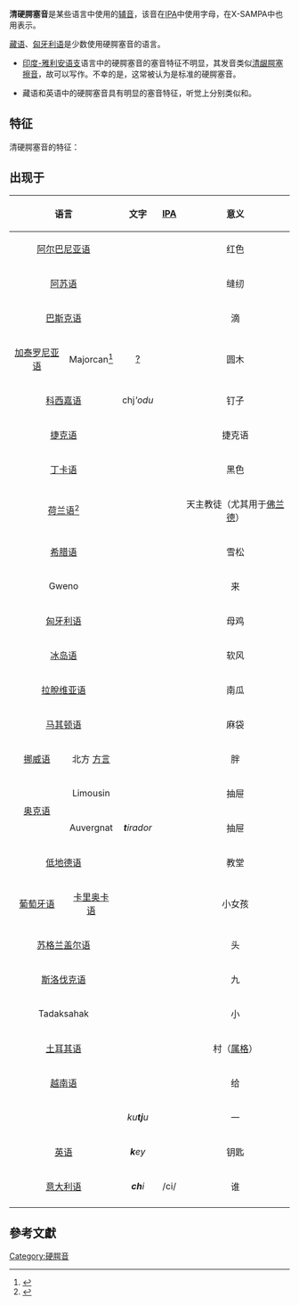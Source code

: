 {{NoteTA
|1=腭
}}
{{infobox IPA
|above=清硬腭塞音
|ipa symbol=c
|ipa number=107
|decimal1=99
|x-sampa=c
|kirshenbaum=c
|braille=c
|note2=塞音特征不明显的不吐气清硬腭塞音音频：
}}
'''清硬腭塞音'''是某些语言中使用的[[辅音|辅音]]，该音在[[IPA|IPA]]中使用字母{{ipa|{{尖括号|[[c|c]]}}}}，在X-SAMPA中也用{{尖括号|c}}表示。

[[藏语|藏语]]、[[匈牙利语|匈牙利语]]是少数使用硬腭塞音的语言。

* [[印度-雅利安语支|印度-雅利安语支]]语言中的硬腭塞音的塞音特征不明显，其发音类似[[清龈腭塞擦音|清龈腭塞擦音]]{{IPA|/ȶ͡ɕ/}}，故可以写作{{IPA|/c͡ç/}}。不幸的是，这常被认为是标准的硬腭塞音。

* 藏语和英语中的硬腭塞音具有明显的塞音特征，听觉上分别类似{{IPA|/kʲ/}}和{{IPA|/kʲʰ/}}。

== 特征 ==
清硬腭塞音的特征：

{{塞音}}
{{硬腭音}}
{{清音}}
{{口腔輔音}}
{{中央輔音}}
{{肺部氣流音}}

== 出现于 ==
{| class="wikitable"
! colspan="2"|语言 !! 文字 !! [[国际音标|IPA]]!! 意义 !! 注释
|-
| colspan="2" align="center"| [[阿尔巴尼亚语|阿尔巴尼亚语]]||align="center"|  {{lang|sq|''ku'''q'''''}}|| align="center" |  {{IPA|/kuc/}}||align="center"|  红色|| 
|-
| colspan="2" align="center"| [[阿苏语|阿苏语]] || colspan="2" align="center" |  {{IPA|/cúma/}}||align="center"|  缝纫||  
|-
| colspan="2" align="center"| [[巴斯克语|巴斯克语]]||align="center"|  {{lang|eu|'''''tt'''an'''tt'''a''}} || align="center" |  {{IPA|/canca/}}||align="center"|  滴|| 
|-
| align="center"| [[加泰罗尼亚语|加泰罗尼亚语]]||align="center"|Majorcan<ref>{{Harvcoltxt|Recasens & Espinosa|2005|p=1}}</ref> ||align="center"|  [[?|?]] || align="center" | {{IPA|/ˈtronʲc/}}||align="center"|  圆木|| 相称其他变化的{{IPA|/k/}}。
|-
| colspan="2" align="center"| [[科西嘉语|科西嘉语]]||align="center"|  chj'''odu'' || align="center" |  {{IPA|/'coːdu/}}||align="center"|  钉子|| 
|-
| colspan="2" align="center"| [[捷克语|捷克语]] ||align="center"|  {{lang|cs|''češ'''t'''ina''}} || align="center" |  {{IPA|/ˈʧɛʃ.cɪ.na/}}||align="center"|  捷克语||  
|-
| colspan="2" align="center"| [[丁卡语|丁卡语]] ||align="center"| {{lang|din|'''''c'''ar''}} || align="center" |  {{IPA|/car/}}||align="center"|  黑色||  
|-
| colspan="2" align="center"| [[荷兰语|荷兰语]]<ref>{{Harvcoltxt|Gussenhoven|1992|p=46}}</ref> ||align="center"|  {{lang|nl|'''''tj'''eef''}} || align="center" |  {{IPA|/ceːf/}}||align="center"| 天主教徒（尤其用于[[佛兰德|佛兰德]]）||  
|-
| colspan="2" align="center"| [[希腊语|希腊语]] ||align="center"|  {{lang|el|'''κ'''έδρος}} || align="center" |  {{IPA|/ˈce̞ðro̞s̠/}}||align="center"|  雪松||  
|-
| colspan="2" align="center"| Gweno || colspan="2" align="center" |  {{IPA|/ca/}}|| align="center" |  来||  
|-
| colspan="2" align="center"| [[匈牙利语|匈牙利语]] ||align="center"|  {{lang|hu|'''''ty'''úk''}} || align="center" |  {{IPA|/cuːk/}}||align="center"|  母鸡||  
|-
| colspan="2" align="center"| [[冰岛语|冰岛语]] ||align="center"|  {{lang|is|'''''gj'''óla''}} || align="center" |  {{IPA|/couːla/}}||align="center"|  软风||  
|-
| colspan="2" align="center"| [[拉脫维亚语|拉脫维亚语]]||align="center"|  {{lang|lv|'''''ķ'''irbis'' }} || align="center" |  {{IPA|/ˈcirbis/}}||align="center"|  南瓜|| {{audio|Lv-ķirbis.ogg|audio}} 
|-
| colspan="2" align="center"| [[马其顿语|马其顿语]]||align="center"|  {{lang|mk|вре'''ќ'''а}} || align="center" |  {{IPA|/ˈvrɛːca/}}||align="center"|  麻袋||  
|-
| align="center"| [[挪威语|挪威语]] || align="center"|北方 [[方言|方言]] ||align="center"|  {{lang|no|''fe'''tt'''''}} || align="center" |  {{IPA|/fɛcː/}}||align="center"|  胖||  
|-
| rowspan="2" align="center"| [[奥克语|奥克语]] || align="center"| Limousin||align="center"|  {{lang|oci-Latn|'''''t'''ireta''}} || align="center" |  {{IPA|/ciˈʀetɒ/}}||align="center"|  抽屉||  
|-
|align="center"| Auvergnat||align="center"| '''''t'''irador'' || align="center" |  {{IPA|/ciʀaˈdu/}}||align="center"|  抽屉||  
|-
| colspan="2" align="center"| [[低地德语|低地德语]] ||align="center"|  {{lang|pdt-Latn|'''''Kj'''oa'''kj'''''}} || align="center" |  {{IPA|/coac/}}||align="center"|  教堂||  
|-
| align="center"| [[葡萄牙语|葡萄牙语]]||align="center"|[[卡里奥卡语|卡里奥卡语]] ||align="center"|  {{lang|pt|''garo'''t'''inha''}} || align="center" | {{IPA|/garociːŋ/}}|| align="center" |  小女孩||相称其他变化的{{IPA|/tʃ/}} 。  
|-
| colspan="2" align="center"| [[苏格兰盖尔语|苏格兰盖尔语]] ||align="center"|  {{lang|gla|'''''c'''eann''}} || align="center" |  {{IPA|/cʰɛunˠ/}}|| align="center" |  头||  
|-
| colspan="2" align="center"| [[斯洛伐克语|斯洛伐克语]]||align="center"|  {{lang|sk-Latn|''devä'''ť'''''}} || align="center" |  {{IPA|/ˈɟɛvæc/}}|| align="center" |  九||  
|-
| colspan="2" align="center"| Tadaksahak || colspan="2" align="center" |  {{IPA|/cɛːˈnɐ/}}|| align="center" |  小||
|-
| colspan="2" align="center"| [[土耳其语|土耳其语]] ||align="center"|  {{lang|tr|'''''k'''öyün''}} || align="center" |  {{IPA|/cœˈjyn/}}|| align="center" |  村（[[属格|属格]]）|| 
|-
| colspan="2" align="center"| [[越南语|越南语]] ||align="center"|  {{lang|vi|'''ch'''o}} || align="center" |  {{IPA|/cɔ/}}|| align="center" |  给||变化：{{IPA|/t͡ɕɔ/}}。见[[越南语音系|越南语音系]]
|-
| colspan="2" align="center"| {{link-en|西澳沙漠语|Western Desert language}} ||align="center"| ''ku'''tj'''u'' || align="center" |  {{IPA|/kucu/}}|| align="center" |  一||
|-
| colspan="2" align="center"| [[英语|英语]]||align="center"| '''''k'''ey''  || align="center" | {{IPA|/ci:/}}||align="center"|  钥匙|| 受到{{IPA|/i:/}}而发音变化的{{IPA|/k/}} 。
|-
| colspan="2" align="center"|[[意大利语|意大利语]]||align="center"|'''''ch'''i''||align="center"|/ci/||align="center"|谁
|-
|}

== 參考文獻 ==

{{reflist}}
{{Consonants}}

[[Category:硬腭音|Category:硬腭音]]